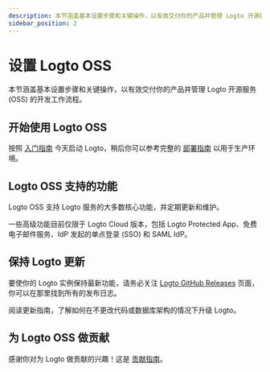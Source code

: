 ```yaml
---
description: 本节涵盖基本设置步骤和关键操作，以有效交付你的产品并管理 Logto 开源服务 (OSS) 的开发工作流程。
sidebar_position: 2
---
```


# 设置 Logto OSS

本节涵盖基本设置步骤和关键操作，以有效交付你的产品并管理 Logto 开源服务 (OSS) 的开发工作流程。

## 开始使用 Logto OSS

按照 [入门指南](/logto-oss/get-started-with-oss/) 今天启动 Logto，稍后你可以参考完整的 [部署指南](/logto-oss/deployment-and-configuration) 以用于生产环境。

## Logto OSS 支持的功能

Logto OSS 支持 Logto 服务的大多数核心功能，并定期更新和维护。

一些高级功能目前仅限于 Logto Cloud 版本，包括 Logto Protected App、免费电子邮件服务、IdP 发起的单点登录 (SSO) 和 SAML IdP。

## 保持 Logto 更新

要使你的 Logto 实例保持最新功能，请务必关注 [Logto GitHub Releases](https://github.com/logto-io/logto/releases) 页面，你可以在那里找到所有的发布日志。

阅读更新指南，了解如何在不更改代码或数据库架构的情况下升级 Logto。

## 为 Logto OSS 做贡献

感谢你对为 Logto 做贡献的兴趣！这是 [贡献指南](/logto-oss/contribution)。
